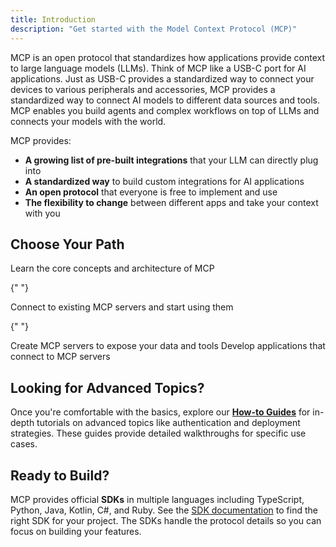 ```yaml
---
title: Introduction
description: "Get started with the Model Context Protocol (MCP)"
---
```


MCP is an open protocol that standardizes how applications provide context to large language models (LLMs). Think of MCP like a USB-C port for AI applications. Just as USB-C provides a standardized way to connect your devices to various peripherals and accessories, MCP provides a standardized way to connect AI models to different data sources and tools. MCP enables you build agents and complex workflows on top of LLMs and connects your models with the world.

MCP provides:

- **A growing list of pre-built integrations** that your LLM can directly plug into
- **A standardized way** to build custom integrations for AI applications
- **An open protocol** that everyone is free to implement and use
- **The flexibility to change** between different apps and take your context with you

## Choose Your Path

<CardGroup cols={2}>
  <Card title="Understand Concepts" icon="book" href="/docs/learn/architecture">
    Learn the core concepts and architecture of MCP
  </Card>

{" "}

<Card title="Use MCP" icon="plug" href="/docs/tutorials/use-remote-mcp-server">
  Connect to existing MCP servers and start using them
</Card>

{" "}

<Card title="Build Servers" icon="server" href="/quickstart/server">
  Create MCP servers to expose your data and tools
</Card>

  <Card title="Build Clients" icon="computer" href="/quickstart/client">
    Develop applications that connect to MCP servers
  </Card>
</CardGroup>

## Looking for Advanced Topics?

Once you're comfortable with the basics, explore our [**How-to Guides**](/docs/how-to-guides/sampling) for in-depth tutorials on advanced topics like authentication and deployment strategies. These guides provide detailed walkthroughs for specific use cases.

## Ready to Build?

MCP provides official **SDKs** in multiple languages including TypeScript, Python, Java, Kotlin, C#, and Ruby. See the [SDK documentation](/docs/sdk) to find the right SDK for your project. The SDKs handle the protocol details so you can focus on building your features.
